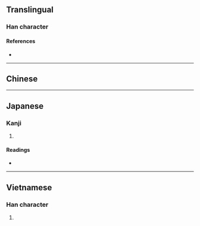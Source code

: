 {{also|涚}}
{{character info/new}}
==Translingual==

===Han character===
{{Han char|rn=85|rad=水|as=07|sn=10|four=38116|canj=ECRU|ids=⿰氵兌}}

====References====
* {{Han ref|kx=0627.060|dkj=17545|dj=1029.100|hdz=31633.040|uh=6D97|ud=28055|bh=D258|bd=53848}}

----

==Chinese==
{{zh-see|涚|v}}

----

==Japanese==

===Kanji===
{{ja-kanji|grade=|rs=水07}}

# {{defn|lang=ja|sort=水07}}

====Readings====
* {{ja-readings|on=[[せい]] (sei), [[せつ]] (setsu), [[せち]] (sechi)|kun=[[ぬるまゆ]] (nurumayu)}}

----

==Vietnamese==

===Han character===
{{vi-readings|rs=水07|hanviet=đuối}}

# {{defn|lang=vi|sort=水07}}